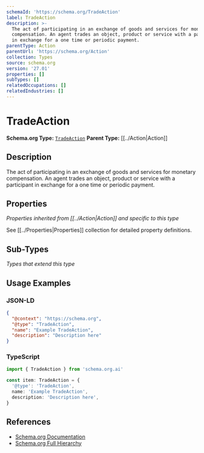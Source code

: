 ```yaml
---
schemaId: 'https://schema.org/TradeAction'
label: TradeAction
description: >-
  The act of participating in an exchange of goods and services for monetary
  compensation. An agent trades an object, product or service with a participant
  in exchange for a one time or periodic payment.
parentType: Action
parentUrl: 'https://schema.org/Action'
collection: Types
source: schema.org
version: '27.01'
properties: []
subTypes: []
relatedOccupations: []
relatedIndustries: []
---
```

# TradeAction

**Schema.org Type:** [`TradeAction`](https://schema.org/TradeAction)
**Parent Type:** [[../Action|Action]]

## Description

The act of participating in an exchange of goods and services for monetary compensation. An agent trades an object, product or service with a participant in exchange for a one time or periodic payment.

## Properties

*Properties inherited from [[../Action|Action]] and specific to this type*

See [[../Properties|Properties]] collection for detailed property definitions.

## Sub-Types

*Types that extend this type*

## Usage Examples

### JSON-LD

```json
{
  "@context": "https://schema.org",
  "@type": "TradeAction",
  "name": "Example TradeAction",
  "description": "Description here"
}
```

### TypeScript

```typescript
import { TradeAction } from 'schema.org.ai'

const item: TradeAction = {
  '@type': 'TradeAction',
  name: 'Example TradeAction',
  description: 'Description here',
}
```

## References

- [Schema.org Documentation](https://schema.org/TradeAction)
- [Schema.org Full Hierarchy](https://schema.org/docs/full.html)

